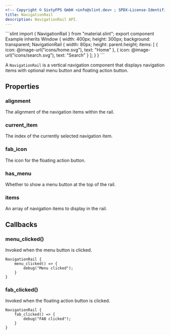 ```yaml
---
<!-- Copyright © SixtyFPS GmbH <info@slint.dev> ; SPDX-License-Identifier: MIT -->
title: NavigationRail
description: NavigationRail API.
---
```



<CodeSnippetMD imagePath="" imageWidth="0" imageHeight="0" imageAlt="">
```slint
import { NavigationRail } from "material.slint";
export component Example inherits Window {
    width: 400px;
    height: 300px;
    background: transparent;
    NavigationRail {
        width: 80px;
        height: parent.height;
        items: [
            { icon: @image-url("icons/home.svg"), text: "Home" },
            { icon: @image-url("icons/search.svg"), text: "Search" }
        ];
    }
}
```
</CodeSnippetMD>

A `NavigationRail` is a vertical navigation component that displays navigation items with optional menu button and floating action button.

## Properties

### alignment
<SlintProperty propName="alignment" typeName="LayoutAlignment">
The alignment of the navigation items within the rail.
</SlintProperty>

### current_item
<SlintProperty propName="current_item" typeName="int" propertyVisibility="in-out">
The index of the currently selected navigation item.
</SlintProperty>

### fab_icon
<SlintProperty propName="fab_icon" typeName="image">
The icon for the floating action button.
</SlintProperty>

### has_menu
<SlintProperty propName="has_menu" typeName="bool">
Whether to show a menu button at the top of the rail.
</SlintProperty>

### items
<SlintProperty propName="items" typeName="[NavigationItem]">
An array of navigation items to display in the rail.
</SlintProperty>

## Callbacks

### menu_clicked()
Invoked when the menu button is clicked.

```slint {2-4}
NavigationRail {
    menu_clicked() => {
        debug("Menu clicked");
    }
}
```

### fab_clicked()
Invoked when the floating action button is clicked.

```slint {2-4}
NavigationRail {
    fab_clicked() => {
        debug("FAB clicked");
    }
}
``` 